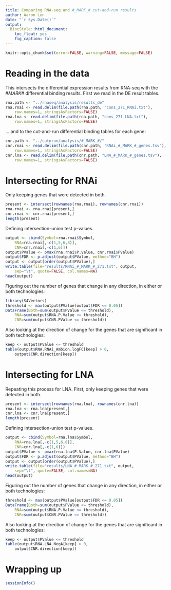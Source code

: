 ```yaml
---
title: Comparing RNA-seq and #_MARK_# cut-and-run results
author: Aaron Lun
date: "`r Sys.Date()`"
output:
  BiocStyle::html_document:
    toc_float: yes
    fig_caption: false
---
```


```r
knitr::opts_chunk$set(error=FALSE, warning=FALSE, message=FALSE)
```

# Reading in the data

This intersects the differential expression results from RNA-seq with the #_MARK_# differential binding results.
First we read in the DE result tables.

```r
rna.path <- "../rnaseq/analysis/results_de"
rna.rnai <- read.delim(file.path(rna.path, "cons_271_RNAi.txt"), 
    row.names=1, stringsAsFactors=FALSE)
rna.lna <- read.delim(file.path(rna.path, "cons_271_LNA.txt"), 
    row.names=1, stringsAsFactors=FALSE)
```

... and to the cut-and-run differential binding tables for each gene:

```r
cnr.path <- "../cutnrun/analysis/#_MARK_#/"
cnr.rnai <- read.delim(file.path(cnr.path, "RNAi_#_MARK_#_genes.tsv"), 
    row.names=1, stringsAsFactors=FALSE)
cnr.lna <- read.delim(file.path(cnr.path, "LNA_#_MARK_#_genes.tsv"),
    row.names=1, stringsAsFactors=FALSE)
```

# Intersecting for RNAi

Only keeping genes that were detected in both.

```r
present <- intersect(rownames(rna.rnai), rownames(cnr.rnai))
rna.rnai <- rna.rnai[present,]    
cnr.rnai <- cnr.rnai[present,]    
length(present)
```

Defining intersection-union test p-values.

```r
output <- cbind(Symbol=rna.rnai$Symbol, 
    RNA=rna.rnai[,-c(1,5,6,8)], 
    CNR=cnr.rnai[,-c(1,6)])
output$PValue <- pmax(rna.rnai$P.Value, cnr.rnai$PValue)
output$FDR <- p.adjust(output$PValue, method="BH")
output <- output[order(output$PValue),]
write.table(file="results/RNAi_#_MARK_#_271.txt", output,
    sep="\t", quote=FALSE, col.names=NA)        
head(output)
```

Figuring out the number of genes that change in any direction, in either or both technologies:

```r
library(S4Vectors)
threshold <- max(output$PValue[output$FDR <= 0.05])
DataFrame(Both=sum(output$PValue <= threshold),
    RNA=sum(output$RNA.P.Value <= threshold),
    CNR=sum(output$CNR.PValue <= threshold))
```

Also looking at the direction of change for the genes that are significant in both technologies:

```r
keep <- output$PValue <= threshold
table(output$RNA.RNAi_Ambion.logFC[keep] > 0,
    output$CNR.direction[keep])
```

# Intersecting for LNA

Repeating this process for LNA.
First, only keeping genes that were detected in both.

```r
present <- intersect(rownames(rna.lna), rownames(cnr.lna))
rna.lna <- rna.lna[present,]    
cnr.lna <- cnr.lna[present,]    
length(present)
```

Defining intersection-union test p-values.

```r
output <- cbind(Symbol=rna.lna$Symbol, 
    RNA=rna.lna[,-c(1,5,6,8)], 
    CNR=cnr.lna[,-c(1,6)])
output$PValue <- pmax(rna.lna$P.Value, cnr.lna$PValue)
output$FDR <- p.adjust(output$PValue, method="BH")
output <- output[order(output$PValue),]
write.table(file="results/LNA_#_MARK_#_271.txt", output,
    sep="\t", quote=FALSE, col.names=NA)        
head(output)
```

Figuring out the number of genes that change in any direction, in either or both technologies:

```r
threshold <- max(output$PValue[output$FDR <= 0.05])
DataFrame(Both=sum(output$PValue <= threshold),
    RNA=sum(output$RNA.P.Value <= threshold),
    CNR=sum(output$CNR.PValue <= threshold))
```

Also looking at the direction of change for the genes that are significant in both technologies:

```r
keep <- output$PValue <= threshold
table(output$RNA.LNA_NegA[keep] > 0,
    output$CNR.direction[keep])
```

# Wrapping up

```r
sessionInfo()
```    
